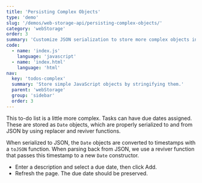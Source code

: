 ```yaml
---
title: 'Persisting Complex Objects'
type: 'demo'
slug: '/demos/web-storage-api/persisting-complex-objects/'
category: 'webStorage'
order: 3
summary: 'Customize JSON serialization to store more complex objects in local storage.'
code:
  - name: 'index.js'
    language: 'javascript'
  - name: 'index.html'
    language: 'html'
nav:
  key: 'todos-complex'
  summary: 'Store simple JavaScript objects by stringifying them.'
  parent: 'webStorage'
  group: 'sidebar'
  order: 3
---
```


This to-do list is a little more complex. Tasks can have due dates assigned. These are stored as `Date` objects,
which are properly serialized to and from JSON by using replacer and reviver functions.

When serialized to JSON, the `Date` objects are converted to timestamps with a `toJSON` function. 
When parsing back from JSON, we use a reviver function that passes this timestamp to a new `Date` constructor.

 - Enter a description and select a due date, then click Add.
 - Refresh the page. The due date should be preserved.
